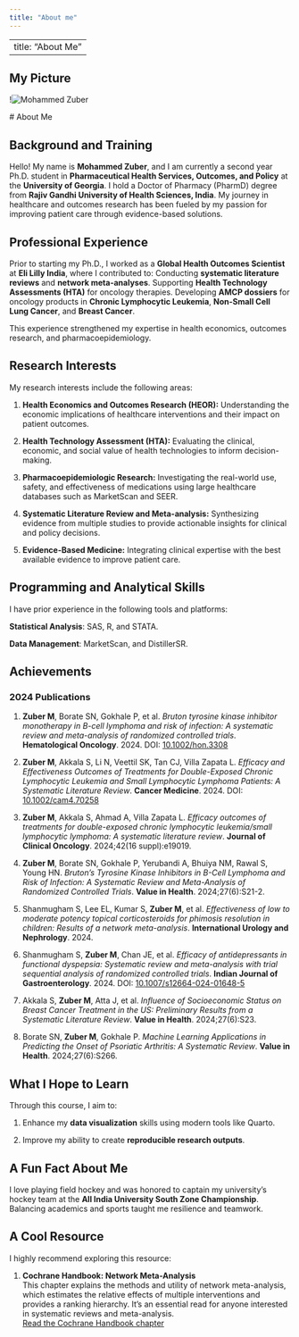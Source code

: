 ```yaml
---
title: "About me"
---
```


---
title: "About Me"
---

## My Picture

!![Mohammed Zuber](images/Head%20Shot.png)

\# About Me

## Background and Training

Hello! My name is **Mohammed Zuber**, and I am currently a second year Ph.D. student in **Pharmaceutical Health Services, Outcomes, and Policy** at the **University of Georgia**. I hold a Doctor of Pharmacy (PharmD) degree from **Rajiv Gandhi University of Health Sciences, India**. My journey in healthcare and outcomes research has been fueled by my passion for improving patient care through evidence-based solutions.

## Professional Experience

Prior to starting my Ph.D., I worked as a **Global Health Outcomes Scientist** at **Eli Lilly India**, where I contributed to: Conducting **systematic literature reviews** and **network meta-analyses**. Supporting **Health Technology Assessments (HTA)** for oncology therapies. Developing **AMCP dossiers** for oncology products in **Chronic Lymphocytic Leukemia**, **Non-Small Cell Lung Cancer**, and **Breast Cancer**.

This experience strengthened my expertise in health economics, outcomes research, and pharmacoepidemiology.

## Research Interests

My research interests include the following areas:

1.  **Health Economics and Outcomes Research (HEOR):** Understanding the economic implications of healthcare interventions and their impact on patient outcomes.

2.  **Health Technology Assessment (HTA):** Evaluating the clinical, economic, and social value of health technologies to inform decision-making.

3.  **Pharmacoepidemiologic Research:** Investigating the real-world use, safety, and effectiveness of medications using large healthcare databases such as MarketScan and SEER.

4.  **Systematic Literature Review and Meta-analysis:** Synthesizing evidence from multiple studies to provide actionable insights for clinical and policy decisions.

5.  **Evidence-Based Medicine:** Integrating clinical expertise with the best available evidence to improve patient care.

## Programming and Analytical Skills

I have prior experience in the following tools and platforms:

**Statistical Analysis**: SAS, R, and STATA.

**Data Management**: MarketScan, and DistillerSR.

## Achievements

### 2024 Publications

1.  **Zuber M**, Borate SN, Gokhale P, et al. *Bruton tyrosine kinase inhibitor monotherapy in B-cell lymphoma and risk of infection: A systematic review and meta-analysis of randomized controlled trials*. **Hematological Oncology**. 2024. DOI: [10.1002/hon.3308](https://doi.org/10.1002/hon.3308)

2.  **Zuber M**, Akkala S, Li N, Veettil SK, Tan CJ, Villa Zapata L. *Efficacy and Effectiveness Outcomes of Treatments for Double-Exposed Chronic Lymphocytic Leukemia and Small Lymphocytic Lymphoma Patients: A Systematic Literature Review*. **Cancer Medicine**. 2024. DOI: [10.1002/cam4.70258](https://doi.org/10.1002/cam4.70258)

3.  **Zuber M**, Akkala S, Ahmad A, Villa Zapata L. *Efficacy outcomes of treatments for double-exposed chronic lymphocytic leukemia/small lymphocytic lymphoma: A systematic literature review*. **Journal of Clinical Oncology**. 2024;42(16 suppl):e19019.

4.  **Zuber M**, Borate SN, Gokhale P, Yerubandi A, Bhuiya NM, Rawal S, Young HN. *Bruton’s Tyrosine Kinase Inhibitors in B-Cell Lymphoma and Risk of Infection: A Systematic Review and Meta-Analysis of Randomized Controlled Trials*. **Value in Health**. 2024;27(6):S21-2.

5.  Shanmugham S, Lee EL, Kumar S, **Zuber M**, et al. *Effectiveness of low to moderate potency topical corticosteroids for phimosis resolution in children: Results of a network meta-analysis*. **International Urology and Nephrology**. 2024.

6.  Shanmugham S, **Zuber M**, Chan JE, et al. *Efficacy of antidepressants in functional dyspepsia: Systematic review and meta-analysis with trial sequential analysis of randomized controlled trials*. **Indian Journal of Gastroenterology**. 2024. DOI: [10.1007/s12664-024-01648-5](https://doi.org/10.1007/s12664-024-01648-5)

7.  Akkala S, **Zuber M**, Atta J, et al. *Influence of Socioeconomic Status on Breast Cancer Treatment in the US: Preliminary Results from a Systematic Literature Review*. **Value in Health**. 2024;27(6):S23.

8.  Borate SN, **Zuber M**, Gokhale P. *Machine Learning Applications in Predicting the Onset of Psoriatic Arthritis: A Systematic Review*. **Value in Health**. 2024;27(6):S266.

## What I Hope to Learn

Through this course, I aim to:

1.  Enhance my **data visualization** skills using modern tools like Quarto.

2.  Improve my ability to create **reproducible research outputs**.

## A Fun Fact About Me

I love playing field hockey and was honored to captain my university's hockey team at the **All India University South Zone Championship**. Balancing academics and sports taught me resilience and teamwork.

## A Cool Resource

I highly recommend exploring this resource:

1.  **Cochrane Handbook: Network Meta-Analysis**\
    This chapter explains the methods and utility of network meta-analysis, which estimates the relative effects of multiple interventions and provides a ranking hierarchy. It’s an essential read for anyone interested in systematic reviews and meta-analysis.\
    [Read the Cochrane Handbook chapter](https://training.cochrane.org/handbook/current/chapter-11#:~:text=Network%20meta%2Danalysis%20produces%20estimates,ranking%20and%20hierarchy%20of%20interventions.)
